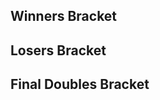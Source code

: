 {{DISPLAYTITLE:Low Tier City 4: ''Melee'' Doubles Bracket}}{{SetGame|melee}}
{{tabs static
|name1=Overview
|link1=Low Tier City/4/Melee
|name2=Singles Pools
|link2=Low Tier City/4/Melee/Singles Pools
|name3=Singles Bracket
|link3=Low Tier City/4/Melee/Singles Bracket
|name4=Doubles Bracket
|link4=Low Tier City/4/Melee/Doubles Bracket
|This=4
}}
==Winners Bracket==
{{16DEDoublesWBracketA
|column-width=180

<!-- ROUND 1 -->
|r1m1t1p1=Lucky |r1m1t1p1flag=us
|r1m1t1p2=Mango |r1m1t1p2flag=us |r1m1t1score={{win}}
|r1m1t2p1=Clouded |r1m1t2p1flag=us
|r1m1t2p2=Blitzbolt |r1m1t2p2flag=us |r1m1t2score=
|r1m1win=1

|r1m2t1p1=Albert |r1m2t1p1flag=us
|r1m2t1p2=JF |r1m2t1p2flag=us |r1m2t1score=2
|r1m2t2p1=Thoraxe |r1m2t2p1flag=us
|r1m2t2p2=WaterlessFishie |r1m2t2p2flag=us |r1m2t2score=1
|r1m2win=1
|r1m2t1p1char1=falco |r1m2t1p1stock1=1 |r1m2t1p2char1=sheik |r1m2t1p2stock1=1
|r1m2t2p1char1=fox |r1m2t2p1stock1=0 |r1m2t2p2char1=fox |r1m2t2p2stock1=0 |r1m2win1=1 |r1m2stage1=Battlefield
|r1m2t1p1char2=falco |r1m2t1p1stock2=0 |r1m2t1p2char2=sheik |r1m2t1p2stock2=0
|r1m2t2p1char2=fox |r1m2t2p1stock2=1 |r1m2t2p2char2=fox |r1m2t2p2stock2=1 |r1m2win2=2 |r1m2stage2=Pokémon Stadium
|r1m2t1p1char3=falco |r1m2t1p1stock3=2 |r1m2t1p2char3=sheik |r1m2t1p2stock3=1
|r1m2t2p1char3=fox |r1m2t2p1stock3=0 |r1m2t2p2char3=fox |r1m2t2p2stock3=0 |r1m2win3=1 |r1m2stage3=Final Destination
|r1m2details={{BracketMatchDetails|preview=|lrthread=|interview=|recap=|comment=|live=|vod=https://youtu.be/k7ZsZ9zWggk}}

|r1m3t1p1=Flux |r1m3t1p1flag=us
|r1m3t1p2=DUBS |r1m3t1p2flag=us |r1m3t1score=
|r1m3t2p1=Citrus |r1m3t2p1flag=us
|r1m3t2p2=TaylorHJ |r1m3t2p2flag=us |r1m3t2score={{win}}
|r1m3win=2

|r1m4t1p1=Uncle mojo |r1m4t1p1flag=us
|r1m4t1p2=jake13 |r1m4t1p2flag=us |r1m4t1score={{win}}
|r1m4t2p1=Dyl |r1m4t2p1flag=us
|r1m4t2p2=Bobby Frizz |r1m4t2p2flag=us |r1m4t2score=
|r1m4win=1

|r1m5t1p1=ESAM |r1m5t1p1flag=us
|r1m5t1p2=Hungrybox |r1m5t1p2flag=us |r1m5t1score={{win}}
|r1m5t2p1=greenwalk |r1m5t2p1flag=us
|r1m5t2p2=Reesch |r1m5t2p2flag=us |r1m5t2score=
|r1m5win=1

|r1m6t1p1=Tai |r1m6t1p1flag=us
|r1m6t1p2=Wobbles |r1m6t1p2flag=us |r1m6t1score=DQ
|r1m6t2p1=Mouf |r1m6t2p1flag=us
|r1m6t2p2=hamyojo |r1m6t2p2flag=us |r1m6t2score={{win}}
|r1m6win=2

|r1m7t1p1=Wizzrobe |r1m7t1p1flag=us
|r1m7t1p2=Javi |r1m7t1p2flag=mx |r1m7t1score=2
|r1m7t2p1=SFOP |r1m7t2p1flag=us
|r1m7t2p2=didact |r1m7t2p2flag=us |r1m7t2score=0
|r1m7win=1
|r1m7t1p1char1=cf |r1m7t1p1stock1=2 |r1m7t1p2char1=fox |r1m7t1p2stock1=2
|r1m7t2p1char1=fox |r1m7t2p1stock1=0 |r1m7t2p2char1=fox |r1m7t2p2stock1=0 |r1m7win1=1 |r1m7stage1=Pokémon Stadium
|r1m7t1p1char2=cf |r1m7t1p1stock2=1 |r1m7t1p2char2=fox |r1m7t1p2stock2=1
|r1m7t2p1char2=fox |r1m7t2p1stock2=0 |r1m7t2p2char2=fox |r1m7t2p2stock2=0 |r1m7win2=1 |r1m7stage2=Battlefield
|r1m7details={{BracketMatchDetails|preview=|lrthread=|interview=|recap=|comment=|live=|vod=https://youtu.be/OGMcev61WY8}}

|r1m8t1p1=bluezaft |r1m8t1p1flag=us
|r1m8t1p2=Dr. Drew the Dragon |r1m8t1p2flag=us |r1m8t1score=
|r1m8t2p1=Schythed |r1m8t2p1flag=us
|r1m8t2p2=Hazygoose |r1m8t2p2flag=us |r1m8t2score={{win}}
|r1m8win=2

<!-- ROUND 2 -->
|r2m1t1p1=Lucky |r2m1t1p1flag=us
|r2m1t1p2=Mango |r2m1t1p2flag=us |r2m1t1score=2
|r2m1t2p1=Albert |r2m1t2p1flag=us
|r2m1t2p2=JF |r2m1t2p2flag=us |r2m1t2score=0
|r2m1win=1
|r2m1t1p1char1=fox |r2m1t1p1stock1=1 |r2m1t1p2char1=falco |r2m1t1p2stock1=1
|r2m1t2p1char1=falco |r2m1t2p1stock1=0 |r2m1t2p2char1=sheik |r2m1t2p2stock1=0 |r2m1win1=1 |r2m1stage1=Dream Land
|r2m1t1p1char2=fox |r2m1t1p1stock2=1 |r2m1t1p2char2=falco |r2m1t1p2stock2=2
|r2m1t2p1char2=falco |r2m1t2p1stock2=0 |r2m1t2p2char2=sheik |r2m1t2p2stock2=0 |r2m1win2=1 |r2m1stage2=Dream Land
|r2m1details={{BracketMatchDetails|preview=|lrthread=|interview=|recap=|comment=|live=|vod=https://www.youtube.com/watch?v=4eqTAFhx4yI}}

|r2m2t1p1=Citrus |r2m2t1p1flag=us
|r2m2t1p2=TaylorHJ |r2m2t1p2flag=us |r2m2t1score=
|r2m2t2p1=Uncle mojo |r2m2t2p1flag=us
|r2m2t2p2=jake13 |r2m2t2p2flag=us |r2m2t2score={{win}}
|r2m2win=2

|r2m3t1p1=ESAM |r2m3t1p1flag=us
|r2m3t1p2=Hungrybox |r2m3t1p2flag=us |r2m3t1score={{win}}
|r2m3t2p1=Mouf |r2m3t2p1flag=us
|r2m3t2p2=hamyojo |r2m3t2p2flag=us |r2m3t2score=
|r2m3win=1

|r2m4t1p1=Wizzrobe |r2m4t1p1flag=us
|r2m4t1p2=Javi |r2m4t1p2flag=mx |r2m4t1score=2
|r2m4t2p1=Schythed |r2m4t2p1flag=us
|r2m4t2p2=Hazygoose |r2m4t2p2flag=us |r2m4t2score=0
|r2m4win=1
|r2m4t1p1char1=cf |r2m4t1p1stock1=2 |r2m4t1p2char1=fox |r2m4t1p2stock1=3
|r2m4t2p1char1=ganon |r2m4t2p1stock1=0 |r2m4t2p2char1=sheik |r2m4t2p2stock1=0 |r2m4win1=1 |r2m4stage1=Battlefield
|r2m4t1p1char2=cf |r2m4t1p1stock2=1 |r2m4t1p2char2=fox |r2m4t1p2stock2=1
|r2m4t2p1char2=ganon |r2m4t2p1stock2=0 |r2m4t2p2char2=sheik |r2m4t2p2stock2=0 |r2m4win2=1 |r2m4stage2=Battlefield
|r2m4details={{BracketMatchDetails|preview=|lrthread=|interview=|recap=|comment=|live=|vod=https://youtu.be/B8Jb6B889i4}}

<!-- ROUND 3 -->
|r3m1t1p1=Lucky |r3m1t1p1flag=us
|r3m1t1p2=Mango |r3m1t1p2flag=us |r3m1t1score=3
|r3m1t2p1=Uncle mojo |r3m1t2p1flag=us
|r3m1t2p2=jake13 |r3m1t2p2flag=us |r3m1t2score=1
|r3m1win=1
|r3m1t1p1char1=fox |r3m1t1p1stock1=1 |r3m1t1p2char1=falco |r3m1t1p2stock1=1
|r3m1t2p1char1=fox |r3m1t2p1stock1=0 |r3m1t2p2char1=falco |r3m1t2p2stock1=0 |r3m1win1=1 |r3m1stage1=Dream Land
|r3m1t1p1char2=fox |r3m1t1p1stock2=1 |r3m1t1p2char2=marth |r3m1t1p2stock2=0
|r3m1t2p1char2=fox |r3m1t2p1stock2=0 |r3m1t2p2char2=falco |r3m1t2p2stock2=0 |r3m1win2=1 |r3m1stage2=Yoshi's Story
|r3m1t1p1char3=fox |r3m1t1p1stock3=0 |r3m1t1p2char3=marth |r3m1t1p2stock3=0
|r3m1t2p1char3=fox |r3m1t2p1stock3=1 |r3m1t2p2char3=falco |r3m1t2p2stock3=1 |r3m1win3=2 |r3m1stage3=Final Destination
|r3m1t1p1char4=fox |r3m1t1p1stock4=1 |r3m1t1p2char4=marth |r3m1t1p2stock4=2
|r3m1t2p1char4=fox |r3m1t2p1stock4=0 |r3m1t2p2char4=falco |r3m1t2p2stock4=0 |r3m1win4=1 |r3m1stage4=Final Destination
|r3m1details={{BracketMatchDetails|preview=|lrthread=|interview=|recap=|comment=|live=|vod=https://youtu.be/qNh2R0_71Ew}}

|r3m2t1p1=ESAM |r3m2t1p1flag=us
|r3m2t1p2=Hungrybox |r3m2t1p2flag=us |r3m2t1score={{win}}
|r3m2t2p1=Wizzrobe |r3m2t2p1flag=us
|r3m2t2p2=Javi |r3m2t2p2flag=mx |r3m2t2score=
|r3m2win=1
}}

==Losers Bracket==
{{32DEDoublesLBracketA
|column-width=180

<!-- ROUND 1 -->
|l1m1t1p1=Dojo |l1m1t1p1flag=us
|l1m1t1p2=Errl |l1m1t1p2flag=us |l1m1t1score={{win}}
|l1m1t2p1=DayZ |l1m1t2p1flag=us
|l1m1t2p2=Dr. GG |l1m1t2p2flag=us |l1m1t2score= 
|l1m1win=1

|l1m2t1p1=Josniff |l1m2t1p1flag=us
|l1m2t1p2=ewd444 |l1m2t1p2flag=us |l1m2t1score={{win}}
|l1m2t2p1=Krbay |l1m2t2p1flag=us
|l1m2t2p2=Batou |l1m2t2p2flag=us |l1m2t2score= 
|l1m2win=1

|l1m3t1p1=Chandy |l1m3t1p1flag=us
|l1m3t1p2=Nihlus |l1m3t1p2flag=us |l1m3t1score= 
|l1m3t2p1=Bee |l1m3t2p1flag=us
|l1m3t2p2=SALT |l1m3t2p2flag=us |l1m3t2score={{win}}
|l1m3win=2

|l1m4t1p1=Jahanni |l1m4t1p1flag=us
|l1m4t1p2=LK |l1m4t1p2flag=pr |l1m4t1score=DQ
|l1m4t2p1=Brr |l1m4t2p1flag=us
|l1m4t2p2=Obsidian |l1m4t2p2flag=us |l1m4t2score={{win}}
|l1m4win=2

|l1m5t1p1=Jonjon |l1m5t1p1flag=us
|l1m5t1p2=JediJake |l1m5t1p2flag=us |l1m5t1score=2
|l1m5t2p1=Lawngarms |l1m5t2p1flag=us
|l1m5t2p2=Dizney |l1m5t2p2flag=us |l1m5t2score=0
|l1m5win=1
|l1m5t1p1char1= |l1m5t1p1stock1= |l1m5t1p2char1= |l1m5t1p2stock1=
|l1m5t2p1char1= |l1m5t2p1stock1= |l1m5t2p2char1= |l1m5t2p2stock1= |l1m5win1=1 |l1m5stage1=
|l1m5t1p1char2=fox |l1m5t1p1stock2=1 |l1m5t1p2char2=falco |l1m5t1p2stock2=2
|l1m5t2p1char2=fox |l1m5t2p1stock2=0 |l1m5t2p2char2=fox |l1m5t2p2stock2=0 |l1m5win2=1 |l1m5stage2=Battlefield
|l1m5details={{BracketMatchDetails|preview=|lrthread=|interview=|recap=|comment=Game 1 was not recorded.|live=|vod=https://www.youtube.com/watch?v=JJesQ4sUH6I}}

|l1m6t1p1=Drewzey |l1m6t1p1flag=us
|l1m6t1p2=Jeff Foxworthy |l1m6t1p2flag=us |l1m6t1score={{win}}
|l1m6t2p1=Condor |l1m6t2p1flag=us
|l1m6t2p2=Cremepuff |l1m6t2p2flag=us |l1m6t2score= 
|l1m6win=1

|l1m7t1p1=Tapsody |l1m7t1p1flag=us
|l1m7t1p2=Fatefiend |l1m7t1p2flag=us |l1m7t1score=0
|l1m7t2p1=Prioritized |l1m7t2p1flag=us
|l1m7t2p2=Phantom |l1m7t2p2flag=us |l1m7t2score=2
|l1m7win=2

|l1m8t1p1=KOKingpin |l1m8t1p1flag=us
|l1m8t1p2=VTS |l1m8t1p2flag=us |l1m8t1score=DQ
|l1m8t2p1=Ford$ |l1m8t2p1flag=us
|l1m8t2p2=purple sku |l1m8t2p2flag=us |l1m8t2score={{win}}
|l1m8win=2

<!-- ROUND 2 -->
|l2m1t1p1=Dyl |l2m1t1p1flag=us
|l2m1t1p2=Bobby Frizz |l2m1t1p2flag=us |l2m1t1score={{win}}
|l2m1t2p1=Dojo |l2m1t2p1flag=us
|l2m1t2p2=Errl |l2m1t2p2flag=us |l2m1t2score= 
|l2m1win=1

|l2m2t1p1=Flux |l2m2t1p1flag=us
|l2m2t1p2=DUBS |l2m2t1p2flag=us |l2m2t1score=0
|l2m2t2p1=Josniff |l2m2t2p1flag=us
|l2m2t2p2=ewd444 |l2m2t2p2flag=us |l2m2t2score=2
|l2m2win=2

|l2m3t1p1=Thoraxe |l2m3t1p1flag=us
|l2m3t1p2=WaterlessFishie |l2m3t1p2flag=us |l2m3t1score={{win}}
|l2m3t2p1=Bee |l2m3t2p1flag=us
|l2m3t2p2=SALT |l2m3t2p2flag=us |l2m3t2score= 
|l2m3win=1

|l2m4t1p1=Clouded |l2m4t1p1flag=us
|l2m4t1p2=Blitzbolt |l2m4t1p2flag=us |l2m4t1score=2
|l2m4t2p1=Brr |l2m4t2p1flag=us
|l2m4t2p2=Obsidian |l2m4t2p2flag=us |l2m4t2score=1
|l2m4win=1

|l2m5t1p1=bluezaft |l2m5t1p1flag=us
|l2m5t1p2=Dr. Drew the Dragon |l2m5t1p2flag=us |l2m5t1score=2
|l2m5t2p1=Jonjon |l2m5t2p1flag=us
|l2m5t2p2=JediJake |l2m5t2p2flag=us |l2m5t2score=0
|l2m5win=1

|l2m6t1p1=SFOP |l2m6t1p1flag=us
|l2m6t1p2=didact |l2m6t1p2flag=us |l2m6t1score={{win}}
|l2m6t2p1=Drewzey |l2m6t2p1flag=us
|l2m6t2p2=Jeff Foxworthy |l2m6t2p2flag=us |l2m6t2score= 
|l2m6win=1

|l2m7t1p1=Tai |l2m7t1p1flag=us
|l2m7t1p2=Wobbles |l2m7t1p2flag=us |l2m7t1score=DQ
|l2m7t2p1=Prioritized |l2m7t2p1flag=us
|l2m7t2p2=Phantom |l2m7t2p2flag=us |l2m7t2score={{win}}
|l2m7win=2

|l2m8t1p1=greenwalk |l2m8t1p1flag=us
|l2m8t1p2=Reesch |l2m8t1p2flag=us |l2m8t1score={{win}}
|l2m8t2p1=Ford$ |l2m8t2p1flag=us
|l2m8t2p2=purple sku |l2m8t2p2flag=us |l2m8t2score=DQ
|l2m8win=1

<!-- ROUND 3 -->
|l3m1t1p1=Dyl |l3m1t1p1flag=us
|l3m1t1p2=Bobby Frizz |l3m1t1p2flag=us |l3m1t1score=2
|l3m1t2p1=Josniff |l3m1t2p1flag=us
|l3m1t2p2=ewd444 |l3m1t2p2flag=us |l3m1t2score=0
|l3m1win=1

|l3m2t1p1=Thoraxe |l3m2t1p1flag=us
|l3m2t1p2=WaterlessFishie |l3m2t1p2flag=us |l3m2t1score=2
|l3m2t2p1=Clouded |l3m2t2p1flag=us
|l3m2t2p2=Blitzbolt |l3m2t2p2flag=us |l3m2t2score=1
|l3m2win=1

|l3m3t1p1=bluezaft |l3m3t1p1flag=us
|l3m3t1p2=Dr. Drew the Dragon |l3m3t1p2flag=us |l3m3t1score=2
|l3m3t2p1=SFOP |l3m3t2p1flag=us
|l3m3t2p2=didact |l3m3t2p2flag=us |l3m3t2score=1
|l3m3win=1

|l3m4t1p1=Prioritized |l3m4t1p1flag=us
|l3m4t1p2=Phantom |l3m4t1p2flag=us |l3m4t1score= 
|l3m4t2p1=greenwalk |l3m4t2p1flag=us
|l3m4t2p2=Reesch |l3m4t2p2flag=us |l3m4t2score={{win}}
|l3m4win=2

<!-- ROUND 4 -->
|l4m1t1p1=Mouf |l4m1t1p1flag=us
|l4m1t1p2=hamyojo |l4m1t1p2flag=us |l4m1t1score={{win}}
|l4m1t2p1=Dyl |l4m1t2p1flag=us
|l4m1t2p2=Bobby Frizz |l4m1t2p2flag=us |l4m1t2score= 
|l4m1win=1

|l4m2t1p1=Schythed |l4m2t1p1flag=us
|l4m2t1p2=Hazygoose |l4m2t1p2flag=us |l4m2t1score= 
|l4m2t2p1=Thoraxe |l4m2t2p1flag=us
|l4m2t2p2=WaterlessFishie |l4m2t2p2flag=us |l4m2t2score={{win}}
|l4m2win=2

|l4m3t1p1=Albert |l4m3t1p1flag=us
|l4m3t1p2=JF |l4m3t1p2flag=us |l4m3t1score={{win}}
|l4m3t2p1=bluezaft |l4m3t2p1flag=us
|l4m3t2p2=Dr. Drew the Dragon |l4m3t2p2flag=us |l4m3t2score= 
|l4m3win=1

|l4m4t1p1=Citrus |l4m4t1p1flag=us
|l4m4t1p2=TaylorHJ |l4m4t1p2flag=us |l4m4t1score=2
|l4m4t2p1=greenwalk |l4m4t2p1flag=us
|l4m4t2p2=Reesch |l4m4t2p2flag=us |l4m4t2score=0
|l4m4win=1

<!-- ROUND 5 -->
|l5m1t1p1=Mouf |l5m1t1p1flag=us
|l5m1t1p2=hamyojo |l5m1t1p2flag=us |l5m1t1score= 
|l5m1t2p1=Thoraxe |l5m1t2p1flag=us
|l5m1t2p2=WaterlessFishie |l5m1t2p2flag=us |l5m1t2score={{win}}
|l5m1win=2

|l5m2t1p1=Albert |l5m2t1p1flag=us
|l5m2t1p2=JF |l5m2t1p2flag=us |l5m2t1score=
|l5m2t2p1=Citrus |l5m2t2p1flag=us
|l5m2t2p2=TaylorHJ |l5m2t2p2flag=us |l5m2t2score={{win}}
|l5m2win=2

<!-- ROUND 6 -->
|l6m1t1p1=Uncle mojo |l6m1t1p1flag=us
|l6m1t1p2=jake13 |l6m1t1p2flag=us |l6m1t1score=3
|l6m1t2p1=Thoraxe |l6m1t2p1flag=us
|l6m1t2p2=WaterlessFishie |l6m1t2p2flag=us |l6m1t2score=0
|l6m1win=1
|l6m1t1p1char1=fox |l6m1t1p1stock1=1 |l6m1t1p2char1=falco |l6m1t1p2stock1=1
|l6m1t2p1char1=fox |l6m1t2p1stock1=0 |l6m1t2p2char1=fox |l6m1t2p2stock1=0 |l6m1win1=1 |l6m1stage1=Pokémon Stadium
|l6m1t1p1char2=fox |l6m1t1p1stock2=1 |l6m1t1p2char2=falco |l6m1t1p2stock2=2
|l6m1t2p1char2=fox |l6m1t2p1stock2=0 |l6m1t2p2char2=fox |l6m1t2p2stock2=0 |l6m1win2=1 |l6m1stage2=Yoshi's Story
|l6m1t1p1char3=fox |l6m1t1p1stock3=1 |l6m1t1p2char3=falco |l6m1t1p2stock3=2
|l6m1t2p1char3=fox |l6m1t2p1stock3=0 |l6m1t2p2char3=fox |l6m1t2p2stock3=0 |l6m1win3=1 |l6m1stage3=Pokémon Stadium
|l6m1details={{BracketMatchDetails|preview=|lrthread=|interview=|recap=|comment=|live=|vod=https://youtu.be/H29fyPld7PQ}}

|l6m2t1p1=Wizzrobe |l6m2t1p1flag=us
|l6m2t1p2=Javi |l6m2t1p2flag=mx |l6m2t1score={{win}}
|l6m2t2p1=Citrus |l6m2t2p1flag=us
|l6m2t2p2=TaylorHJ |l6m2t2p2flag=us |l6m2t2score=
|l6m2win=1
}}
<onlyinclude>
==Final Doubles Bracket==
{{DEFinalDoublesBracket
<!-- FROM WINNERS -->
|r1m1t1p1=Mango |r1m1t1p1flag=us
|r1m1t1p2=Lucky |r1m1t1p2flag=us |r1m1t1score=3
|r1m1t2p1=ESAM |r1m1t2p1flag=us
|r1m1t2p2=Hungrybox |r1m1t2p2flag=us |r1m1t2score=2
|r1m1win=1
|r1m1t1p1char1=fox |r1m1t1p1stock1=0 |r1m1t1p2char1=fox |r1m1t1p2stock1=0
|r1m1t2p1char1=samus |r1m1t2p1stock1=1 |r1m1t2p2char1=jigglypuff |r1m1t2p2stock1=1 |r1m1win1=2 |r1m1stage1=Final Destination
|r1m1t1p1char2=fox |r1m1t1p1stock2=1 |r1m1t1p2char2=fox |r1m1t1p2stock2=1
|r1m1t2p1char2=samus |r1m1t2p1stock2=0 |r1m1t2p2char2=jigglypuff |r1m1t2p2stock2=0 |r1m1win2=1 |r1m1stage2=Pokémon Stadium
|r1m1t1p1char3=fox |r1m1t1p1stock3=1 |r1m1t1p2char3=fox |r1m1t1p2stock3=1
|r1m1t2p1char3=samus |r1m1t2p1stock3=0 |r1m1t2p2char3=jigglypuff |r1m1t2p2stock3=0 |r1m1win3=1 |r1m1stage3=Dream Land
|r1m1t1p1char4=fox |r1m1t1p1stock4=0 |r1m1t1p2char4=fox |r1m1t1p2stock4=0
|r1m1t2p1char4=samus |r1m1t2p1stock4=2 |r1m1t2p2char4=jigglypuff |r1m1t2p2stock4=2 |r1m1win4=2 |r1m1stage4=Dream Land
|r1m1t1p1char5=fox |r1m1t1p1stock5=1 |r1m1t1p2char5=fox |r1m1t1p2stock5=1
|r1m1t2p1char5=samus |r1m1t2p1stock5=0 |r1m1t2p2char5=jigglypuff |r1m1t2p2stock5=0 |r1m1win5=1 |r1m1stage5=Yoshi's Story
|r1m1details={{BracketMatchDetails|preview=|lrthread=|interview=|recap=|comment=|live=|vod=https://youtu.be/rG7lb0TxsBg}}

<!-- FROM LOSERS -->
|l1m1t1p1=Uncle mojo |l1m1t1p1flag=us
|l1m1t1p2=jake13 |l1m1t1p2flag=us |l1m1t1score=0
|l1m1t2p1=Wizzrobe |l1m1t2p1flag=us
|l1m1t2p2=Javi |l1m1t2p2flag=mx |l1m1t2score=3
|l1m1win=2
|l1m1t1p1char1=fox |l1m1t1p1stock1=0 |l1m1t1p2char1=falco |l1m1t1p2stock1=0
|l1m1t2p1char1=cf |l1m1t2p1stock1=2 |l1m1t2p2char1=fox |l1m1t2p2stock1=2 |l1m1win1=2 |l1m1stage1=Dream Land
|l1m1t1p1char2=fox |l1m1t1p1stock2=0 |l1m1t1p2char2=falco |l1m1t1p2stock2=0
|l1m1t2p1char2=cf |l1m1t2p1stock2=2 |l1m1t2p2char2=fox |l1m1t2p2stock2=1 |l1m1win2=2 |l1m1stage2=Yoshi's Story
|l1m1t1p1char3=fox |l1m1t1p1stock3=0 |l1m1t1p2char3=falco |l1m1t1p2stock3=0
|l1m1t2p1char3=cf |l1m1t2p1stock3=1 |l1m1t2p2char3=fox |l1m1t2p2stock3=2 |l1m1win3=2 |l1m1stage3=Yoshi's Story
|l1m1details={{BracketMatchDetails|preview=|lrthread=|interview=|recap=|comment=|live=|vod=https://youtu.be/gtlp3U6vhco}}

<!-- LOSERS FINALS -->
|r2m1t1p1=ESAM |r2m1t1p1flag=us
|r2m1t1p2=Hungrybox |r2m1t1p2flag=us |r2m1t1score=3
|r2m1t2p1=Wizzrobe |r2m1t2p1flag=us
|r2m1t2p2=Javi |r2m1t2p2flag=mx |r2m1t2score=1
|r2m1win=1
|r2m1t1p1char1=samus |r2m1t1p1stock1=1 |r2m1t1p2char1=jigglypuff |r2m1t1p2stock1=1
|r2m1t2p1char1=cf |r2m1t2p1stock1=0 |r2m1t2p2char1=fox |r2m1t2p2stock1=0 |r2m1win1=1 |r2m1stage1=Final Destination
|r2m1t1p1char2=samus |r2m1t1p1stock2=1 |r2m1t1p2char2=jigglypuff |r2m1t1p2stock2=1
|r2m1t2p1char2=cf |r2m1t2p1stock2=0 |r2m1t2p2char2=fox |r2m1t2p2stock2=0 |r2m1win2=1 |r2m1stage2=Final Destination
|r2m1t1p1char3=samus |r2m1t1p1stock3=0 |r2m1t1p2char3=jigglypuff |r2m1t1p2stock3=0
|r2m1t2p1char3=cf |r2m1t2p1stock3=1 |r2m1t2p2char3=fox |r2m1t2p2stock3=2 |r2m1win3=2 |r2m1stage3=Pokémon Stadium
|r2m1t1p1char4=samus |r2m1t1p1stock4=1 |r2m1t1p2char4=jigglypuff |r2m1t1p2stock4=1
|r2m1t2p1char4=cf |r2m1t2p1stock4=0 |r2m1t2p2char4=fox |r2m1t2p2stock4=0 |r2m1win4=1 |r2m1stage4=Dream Land
|r2m1details={{BracketMatchDetails|preview=|lrthread=|interview=|recap=|comment=|live=|vod=https://youtu.be/Zkky1tukBB0}}

<!-- GRAND FINALS -->
|r3m1t1p1=Mango |r3m1t1p1flag=us
|r3m1t1p2=Lucky |r3m1t1p2flag=us |r3m1t1score=1 |r3m2t1score=3
|r3m1t2p1=ESAM |r3m1t2p1flag=us
|r3m1t2p2=Hungrybox |r3m1t2p2flag=us |r3m1t2score=3 |r3m2t2score=1
|r3m1win=1
|r3m1t1p1char1=fox |r3m1t1p1stock1=0 |r3m1t1p2char1=fox |r3m1t1p2stock1=0
|r3m1t2p1char1=samus |r3m1t2p1stock1=2 |r3m1t2p2char1=jigglypuff |r3m1t2p2stock1=2 |r3m1win1=2 |r3m1stage1=Final Destination
|r3m1t1p1char2=fox |r3m1t1p1stock2=1 |r3m1t1p2char2=fox |r3m1t1p2stock2=1
|r3m1t2p1char2=samus |r3m1t2p1stock2=0 |r3m1t2p2char2=jigglypuff |r3m1t2p2stock2=0 |r3m1win2=1 |r3m1stage2=Pokémon Stadium
|r3m1t1p1char3=fox |r3m1t1p1stock3=0 |r3m1t1p2char3=fox |r3m1t1p2stock3=0
|r3m1t2p1char3=samus |r3m1t2p1stock3=1 |r3m1t2p2char3=jigglypuff |r3m1t2p2stock3=1 |r3m1win3=2 |r3m1stage3=Dream Land
|r3m1t1p1char4=fox |r3m1t1p1stock4=0 |r3m1t1p2char4=fox |r3m1t1p2stock4=0
|r3m1t2p1char4=samus |r3m1t2p1stock4=0 |r3m1t2p2char4=jigglypuff |r3m1t2p2stock4=1 |r3m1win4=2 |r3m1stage4=Yoshi's Story

<!-- Bracket Reset (if needed) -->
|r3m2t1p1char1=fox |r3m2t1p1stock1=2 |r3m2t1p2char1=fox |r3m2t1p2stock1=0
|r3m2t2p1char1=samus |r3m2t2p1stock1=0 |r3m2t2p2char1=jigglypuff |r3m2t2p2stock1=0 |r3m2win1=1 |r3m2stage1=Final Destination
|r3m2t1p1char2=fox |r3m2t1p1stock2=0 |r3m2t1p2char2=fox |r3m2t1p2stock2=0
|r3m2t2p1char2=samus |r3m2t2p1stock2=0 |r3m2t2p2char2=jigglypuff |r3m2t2p2stock2=1 |r3m2win2=2 |r3m2stage2=Dream Land
|r3m2t1p1char3=fox |r3m2t1p1stock3=1 |r3m2t1p2char3=fox |r3m2t1p2stock3=1
|r3m2t2p1char3=samus |r3m2t2p1stock3=0 |r3m2t2p2char3=jigglypuff |r3m2t2p2stock3=0 |r3m2win3=1 |r3m2stage3=Pokémon Stadium
|r3m2t1p1char4=fox |r3m2t1p1stock4=1 |r3m2t1p2char4=fox |r3m2t1p2stock4=1
|r3m2t2p1char4=samus |r3m2t2p1stock4=0 |r3m2t2p2char4=jigglypuff |r3m2t2p2stock4=0 |r3m2win4=1 |r3m2stage4=Battlefield
|r3m1date=
|r3m1finished=
|r3m1details={{BracketMatchDetails|preview=|lrthread=|interview=|recap=|comment=|live=|vod=https://youtu.be/-t7g4npIxus}}
}}
</onlyinclude>
